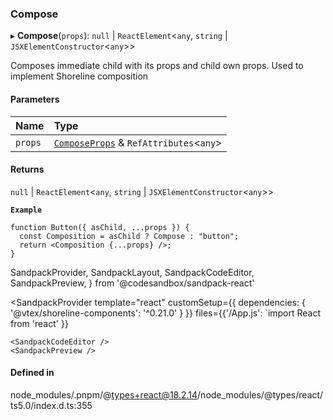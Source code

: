 ### Compose

▸ **Compose**(`props`): `null` \| `ReactElement`\<`any`, `string` \| `JSXElementConstructor`\<`any`\>\>

Composes immediate child with its props and child own props.
Used to implement Shoreline composition

#### Parameters

| Name    | Type                                                  |
| :------ | :---------------------------------------------------- |
| `props` | [`ComposeProps`](props.md) & `RefAttributes`\<`any`\> |

#### Returns

`null` \| `ReactElement`\<`any`, `string` \| `JSXElementConstructor`\<`any`\>\>

**`Example`**

```tsx copy showLineNumbers filename="example.tsx
function Button({ asChild, ...props }) {
  const Composition = asChild ? Compose : "button";
  return <Composition {...props} />;
}
```

SandpackProvider,
SandpackLayout,
SandpackCodeEditor,
SandpackPreview,
} from '@codesandbox/sandpack-react'

<SandpackProvider
template="react"
customSetup={{ dependencies: { '@vtex/shoreline-components': '^0.21.0' } }}
files={{'/App.js': `import React from 'react'
  }}

>   <SandpackLayout>

    <SandpackCodeEditor />
    <SandpackPreview />

  </SandpackLayout>
</SandpackProvider>

#### Defined in

node_modules/.pnpm/@types+react@18.2.14/node_modules/@types/react/ts5.0/index.d.ts:355
